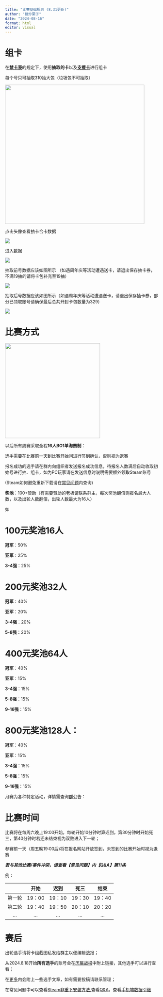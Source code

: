 ```yaml
---
title: "比赛基础规则 (8.31更新)"
author: "糖炒栗子"
date: "2024-08-16"
format: html
editor: visual
---
```


# 组卡

在[**禁卡表**](https://lizicup.netlify.app/基础规则/禁卡表/禁卡表.html)的规定下，使用**抽取的卡**以及[**支援卡**](https://lizicup.netlify.app/基础规则/支援卡/支援卡.html)进行组卡

每个号只可抽取310抽大包（垃圾包不可抽取）

![](images/基础规则1.png){width="459"}

点击头像查看抽卡合卡数据

![](images/基础规则2.png)

进入数据

![](images/基础规则3.png)

抽取前号数据应该如图所示 （如遇周年庆等活动遭遇送卡，请退出保存抽卡券，不满19抽的请将卡包补充至19抽）

![](images/基础规则4.png)

抽取后号数据应该如图所示（如遇周年庆等活动遭遇送卡，请退出保存抽卡券，部分已领取账号请确保最后总共开封卡包数量为329）

![](images/基础规则5.jpeg)

# 比赛方式

![](images/比赛流程1.png){fig-align="left" width="313"}

以后所有周赛采取全程**16人BO1单淘赛制**：

选手需要在比赛前一天到比赛开始间进行签到确认，否则视为退赛

报名成功的选手请在群内向组织者发送报名成功信息，待报名人数满后自动收取初始号进行抽、组卡，如为PC玩家请在发送信息时说明需要额外领取Steam账号

(Steam如何避免重新下载请在[常见问题]()内查询)

**奖池**：100+赞助（有需要赞助的老板请联系群主，每次奖池翻倍则报名最大人数，以及出轮人数翻倍，出轮人数最大为16人）

如

::: panel-tabset
# 100元奖池16人

**冠军**：50%

**亚军**：25%

**3-4强**：25%

# 200元奖池32人

**冠军**：40%

**亚军**：20%

**3-4强**：20%

**5-8强：**20%

# 400元奖池64人

**冠军**：40%

**亚军**：15%

**3-4强**：15%

**5-8强**：15%

**9-16强**：15%

# 800元奖池128人：

**冠军**：40%

**亚军**：15%

**3-4强**：15%

**5-8强**：15%

**9-16强**：15%
:::

月赛为各种特定活动，详情需查询[群](https://qm.qq.com/q/bmsUTysocU)公告：

# 比赛时间

比赛将在每周六晚上19:00开始，每轮开始10分钟时算迟到，第30分钟时开始死三，第40分钟时若还未结束视为双败进入下一轮；

参赛前一天（周五晚19:00后)将在报名网站开放签到，未签到的比赛开始时视为退赛

***若与其他比赛/事件冲突，请查看【常见问题】内【Q&A】第11条***

例：

|        |  开始  |  迟到  |  死三  |  结束  |
|:------:|:------:|:------:|:------:|:------:|
| 第一轮 | 19：00 | 19：10 | 19：30 | 19：40 |
| 第二轮 | 19：40 | 19：50 | 20：10 | 20：20 |
|  ...   |  ...   |  ...   |  ...   |  ...   |

# 赛后

出轮选手请将卡组截图私发给群主以便编辑战报；

从2024.8.18开始**所有选手**的账号会在[历届战报](https://lizicup.netlify.app/历届战报/历届战报.html)中附上链接，其他选手可以进行查看；

在[更多](https://lizicup.netlify.app/更多/更多.html)内会附上一些选手文章，如有需要投稿请联系管理；

在常见问题中可以查看[Steam非重下安装方法](https://lizicup.netlify.app/常见问题/steam非重下安装方法),查看[Q&A](https://lizicup.netlify.app/常见问题/q&a)，查看[手机端数据引继](https://lizicup.netlify.app/常见问题/手机端数据引继.html)
